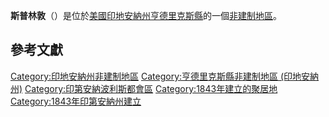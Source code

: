 {{noteTA
|G1=USState
|G2=地名
|G3=Unit
}}
{{Infobox settlement
|official_name            = 斯普林敦
|native_name = Springtown
|settlement_type          = [[非建制地區|非建制地區]]
|image_skyline            = 
|imagesize                = 
|pushpin_map              = USA Indiana
|pushpin_label            = 斯普林敦
|pushpin_label_position   = top
|pushpin_map_caption      = 斯普林敦在印地安納州的位置
|subdivision_type         = [[世界政區索引|國家]]
|subdivision_type1        = [[美国州份|州份]]
|subdivision_type2        = [[印地安納州行政区划|縣]]
|subdivision_name         = [[美国|美国]]
|subdivision_name1        = [[印地安納州|印地安納州]]
|subdivision_name2        = [[亨德里克斯縣_(印地安納州)|亨德里克斯縣]]
|elevation_ft             = 843
|elevation_m              = 257
|area_total_km2           = 
|area_total_sq_mi         = 
|area_land_km2            = 
|area_land_sq_mi          = 
|area_water_km2           = 
|area_water_sq_mi         = 
|population_as_of         = 2010
|population_footnotes     = 
|population_total         = 
|population_metro         = 
|population_density_km2   = auto
|population_density_sq_mi = auto
|timezone                 = [[北美东部时区|北美东部时区]]
|utc_offset               = -5
|coordinates              = {{coord|39|42|08|N|86|36|22|W|display=inline,title}}
| coor_pinpoint           = 
| coordinates_footnotes   = 
|timezone_DST             = EDT
|utc_offset_DST           = -4
|postal_code_type         = [[美國郵區編號|郵區編號]]
|postal_code              = 46122
|area_code                = {{link-en|北美电话区号317|Area code 317|317}}
|blank_name = [[地名信息系统|GNIS ID]]
|blank_info = 444017<ref name="GNIS">{{cite gnis|444017|Springtown}}</ref>
}}
'''斯普林敦'''（{{lang-en|Springtown}}）是位於[[美國|美國]][[印地安納州|印地安納州]][[亨德里克斯縣_(印地安納州)|亨德里克斯縣]]的一個[[非建制地區|非建制地區]]。

== 參考文獻 ==
{{reflist}}

{{亨德里克斯縣 (印地安納州)}}

{{DEFAULTSORT:Springtown}}
[[Category:印地安納州非建制地區|Category:印地安納州非建制地區]]
[[Category:亨德里克斯縣非建制地區_(印地安納州)|Category:亨德里克斯縣非建制地區 (印地安納州)]]
[[Category:印第安納波利斯都會區|Category:印第安納波利斯都會區]]
[[Category:1843年建立的聚居地|Category:1843年建立的聚居地]]
[[Category:1843年印第安納州建立|Category:1843年印第安納州建立]]

{{Indiana-geo-stub}}